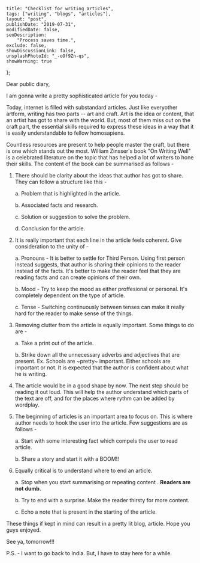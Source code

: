 
    title: "Checklist for writing articles",
    tags: ["writing", "blogs", "articles"],
    layout: "post",
    publishDate: "2019-07-31",
    modifiedDate: false,
    seoDescription:
        "Process saves time.",
    exclude: false,
    showDiscussionLink: false,
    unsplashPhotoId: "_-oOf9Zn-qs",
    showWarning: true
};

<BlogMeta data={props} />

Dear public diary,

I am gonna write a pretty sophisticated article for you today -

Today, internet is filled with substandard articles. Just like everyother artform, writing has two parts -- art and craft. Art is the idea or content, that an artist has got to share with the world. But, most of them miss out on the craft part, the essential skills required to express these ideas in a way that it is easily understandable to fellow homosapiens.

Countless resources are present to help people master the craft, but there is one which stands out the most. William Zinsser's book "On Writing Well" is a celebrated literature on the topic that has helped a lot of writers to hone their skills. The content of the book can be summarised as follows -

1. There should be clarity about the ideas that author has got to share. They can follow a structure like this - 
    
    a. Problem that is highlighted in the article.
    
    b. Associated facts and research.
    
    c. Solution or suggestion to solve the problem.
    
    d. Conclusion for the article.

2. It is really important that each line in the article feels coherent. Give consideration to the unity of -
    
    a. Pronouns - It is better to settle for Third Person. Using first person instead suggests, that author is sharing their opinions to the reader instead of the facts. It's better to make the reader feel that they are reading facts and can create opinions of their own.
    
    b. Mood - Try to keep the mood as either proffesional or personal. It's completely dependent on the type of article.
    
    c. Tense - Switching continuously between tenses can make it really hard for the reader to make sense of the things.

3. Removing clutter from the article is equally important. Some things to do are - 
    
    a. Take a print out of the article.
    
    b. Strike down all the unnecessary adverbs and adjectives that are present. Ex. Schools are ~pretty~ important. Either schools are important or not. It is expected that the author is confident about what he is writing.

4. The article would be in a good shape by now. The next step should be reading it out loud. This will help the author understand which parts of the text are off, and for the places where rythm can be added by wordplay.

5. The beginning of articles is an important area to focus on. This is where author needs to hook the user into the article. Few suggestions are as follows -
    
    a. Start with some interesting fact which compels the user to read article.
    
    b. Share a story and start it with a BOOM!!

6. Equally critical is to understand where to end an article.
    
    a. Stop when you start summarising or repeating content . **Readers are not dumb**.
    
    b. Try to end with a surprise. Make the reader thirsty for more content.
    
    c. Echo a note that is present in the starting of the article.

These things if kept in mind can result in a pretty lit blog, article. Hope you guys enjoyed.

See ya, tomorrow!!!

P.S. - I want to go back to India. But, I have to stay here for a while.